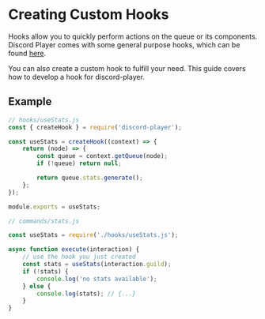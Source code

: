 # Creating Custom Hooks

Hooks allow you to quickly perform actions on the queue or its components. Discord Player comes with some general purpose hooks, which can be found [here](/guide?topic=Hooks&page=Using%2520Hooks).

You can also create a custom hook to fulfill your need. This guide covers how to develop a hook for discord-player.

## Example

```js
// hooks/useStats.js
const { createHook } = require('discord-player');

const useStats = createHook((context) => {
    return (node) => {
        const queue = context.getQueue(node);
        if (!queue) return null;

        return queue.stats.generate();
    };
});

module.exports = useStats;
```

```js
// commands/stats.js

const useStats = require('./hooks/useStats.js');

async function execute(interaction) {
    // use the hook you just created
    const stats = useStats(interaction.guild);
    if (!stats) {
        console.log('no stats available');
    } else {
        console.log(stats); // {...}
    }
}
```
